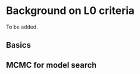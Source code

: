 # Background on L0 criteria {#background-l0}

To be added.

## Basics


## MCMC for model search




